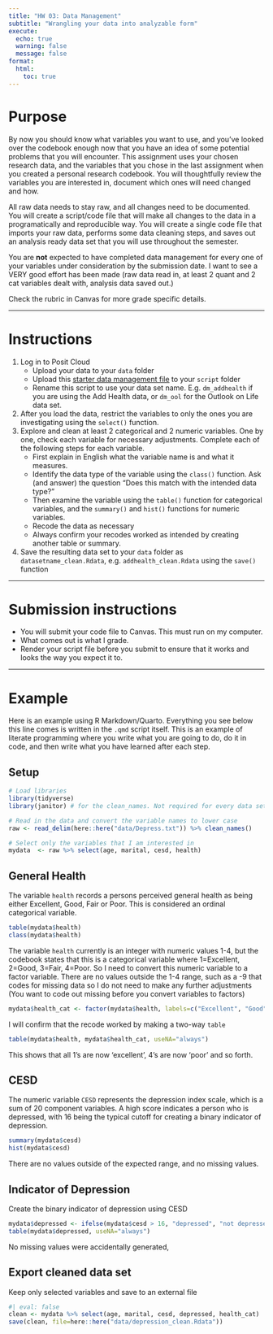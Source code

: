 ```yaml
---
title: "HW 03: Data Management"
subtitle: "Wrangling your data into analyzable form"
execute:
  echo: true
  warning: false
  message: false
format: 
  html:
    toc: true
---
```


# Purpose

By now you should know what variables you want to use, and you've looked over the codebook enough now that you have an idea of some potential problems that you will encounter. This assignment uses your chosen research data, and the variables that you chose in the last assignment when you created a personal research codebook. You will thoughtfully review the variables you are interested in, document which ones will need changed and how.

All raw data needs to stay raw, and all changes need to be documented. You will create a script/code file that will make all changes to the data in a programatically and reproducible way. You will create a single code file that imports your raw data, performs some data cleaning steps, and saves out an analysis ready data set that you will use throughout the semester. 

You are **not** expected to have completed data management for every one of your variables under consideration by the submission date. 
I want to see a VERY good effort has been made (raw data read in, at least 2 quant and 2 cat variables dealt with, analysis data saved out.)

Check the rubric in Canvas for more grade specific details. 

----

# Instructions 

1. Log in to Posit Cloud
    - Upload your data to your `data` folder
    - Upload this [starter data management file](hw/dm_dataset.qmd) to your `script` folder
    - Rename this script to use your data set name. E.g. `dm_addhealth` if you are using the Add Health data, or `dm_ool` for the Outlook on Life data set. 
2. After you load the data, restrict the variables to only the ones you are investigating using the `select()` function. 
3. Explore and clean at least 2 categorical and 2 numeric variables. One by one, check each variable for necessary adjustments. Complete each of the following steps for each variable.
    - First explain in English what the variable name is and what it measures. 
    - Identify the data type of the variable using the `class()` function. Ask (and answer) the question "Does this match with the intended data type?" 
    - Then examine the variable using the `table()` function for categorical variables, and the  `summary()` and `hist()` functions for numeric variables. 
    - Recode the data as necessary 
    - Always confirm your recodes worked as intended by creating another table or summary. 
4. Save the resulting data set to your `data` folder as `datasetname_clean.Rdata`, e.g. `addhealth_clean.Rdata` using the `save()` function 


----

# Submission instructions

* You will submit your code file to Canvas. This must run on my computer. 
* What comes out is what I grade. 
* Render your script file before you submit to ensure that it works and looks the way you expect it to. 

----

# Example

:::{.callout-tip icon=true}
Here is an example using R Markdown/Quarto. Everything you see below this line comes is written in the `.qmd` script itself. This is an example of literate programming where you write what you are going to do, do it in code, and then write what you have learned after each step.
:::

 

## Setup
```r
# Load libraries
library(tidyverse)
library(janitor) # for the clean_names. Not required for every data set. 

# Read in the data and convert the variable names to lower case
raw <- read_delim(here::here("data/Depress.txt")) %>% clean_names()

# Select only the variables that I am interested in
mydata  <- raw %>% select(age, marital, cesd, health)
```

## General Health

The variable `health` records a persons perceived general health as being either Excellent, Good, Fair or Poor. This is considered an ordinal categorical variable. 

```r
table(mydata$health)
class(mydata$health)
```

The variable `health` currently is an integer with numeric values 1-4, but the codebook states that this is a categorical variable where 1=Excellent, 2=Good, 3=Fair, 4=Poor. 
So I need to convert this numeric variable to a factor variable. There are no values outside the 1-4 range, such as a -9 that codes for missing data so I do not need to make any further adjustments (You want to code out missing before you convert variables to factors)

```r
mydata$health_cat <- factor(mydata$health, labels=c("Excellent", "Good", "Fair", "Poor"))
```

I will confirm that the recode worked by making a two-way `table`
```r
table(mydata$health, mydata$health_cat, useNA="always")
```
This shows that all 1's are now 'excellent', 4's are now 'poor' and so forth. 

## CESD
The numeric variable `CESD` represents the depression index scale, which is a sum of 20 component variables. A high score indicates a person who is depressed, with 16 being the typical cutoff for creating a binary indicator of depression.

```r
summary(mydata$cesd)
hist(mydata$cesd)
```

There are no values outside of the expected range, and no missing values. 

## Indicator of Depression 
Create the binary indicator of depression using CESD

```r
mydata$depressed <- ifelse(mydata$cesd > 16, "depressed", "not depressed")
table(mydata$depressed, useNA="always")
```

No missing values were accidentally generated, 


## Export cleaned data set

Keep only selected variables and save to an external file
```r
#| eval: false
clean <- mydata %>% select(age, marital, cesd, depressed, health_cat)
save(clean, file=here::here("data/depression_clean.Rdata"))
```

